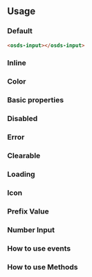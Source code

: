 

<GenericStyle />

## Usage

### Default
<Canvas withSource="none">
  <osds-input></osds-input>
</Canvas >

```html
<osds-input></osds-input>
```
### Inline
<InlineProperty />

### Color
<ColorProperty />

### Basic properties
<BasicProperty />

### Disabled
<DisabledProperty />

### Error
<ErrorProperty />

### Clearable
<ClearableProperty />

### Loading
<LoadingProperty />

### Icon
<IconProperty />

### Prefix Value
<PrefixValueProperty />

### Number Input
<NumberProperty />

### How to use events
<Events />

### How to use Methods
<Methods />
